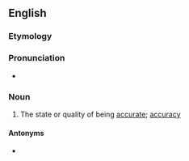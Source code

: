 ==English==

===Etymology===
{{suffix|accurate|ness|lang=en}}

===Pronunciation===
* {{a|US}} {{IPA|/ˈæk.jə.ɹət.nəs/|lang=en}}

===Noun===
{{en-noun|-}}

# The state or quality of being [[accurate]]; [[accuracy]]
#: {{syn|en|exactness|nicety|precision}}

====Antonyms====
* {{l|en|inaccurateness}}